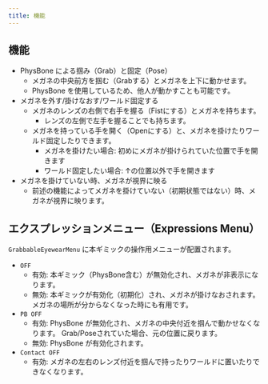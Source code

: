 ```yaml
---
title: 機能
---
```


## 機能
- PhysBone による掴み（Grab）と固定（Pose）
  - メガネの中央前方を掴む（Grabする）とメガネを上下に動かせます。
  - PhysBone を使用しているため、他人が動かすことも可能です。
- メガネを外す/掛けなおす/ワールド固定する
  - メガネのレンズの右側で右手を握る（Fistにする）とメガネを持ちます。
    - レンズの左側で左手を握ることでも持ちます。
  - メガネを持っている手を開く（Openにする）と、メガネを掛けたりワールド固定したりできます。
    - メガネを掛けたい場合: 初めにメガネが掛けられていた位置で手を開きます
    - ワールド固定したい場合: ↑の位置以外で手を開きます
- メガネを掛けていない時、メガネが視界に映る
  - 前述の機能によってメガネを掛けていない（初期状態ではない）時、メガネが視界に映ります。

## エクスプレッションメニュー（Expressions Menu）

`GrabbableEyewearMenu` に本ギミックの操作用メニューが配置されます。

- `OFF`
  - 有効: 本ギミック（PhysBone含む）が無効化され、メガネが非表示になります。
  - 無効: 本ギミックが有効化（初期化）され、メガネが掛けなおされます。メガネの場所が分からなくなった時にも有用です。
- `PB OFF`
  - 有効: PhysBone が無効化され、メガネの中央付近を掴んで動かせなくなります。
      Grab/Poseされていた場合、元の位置に戻ります。
  - 無効: PhysBone が有効化されます。
- `Contact OFF`
  - 有効: メガネの左右のレンズ付近を掴んで持ったりワールドに置いたりできなくなります。
